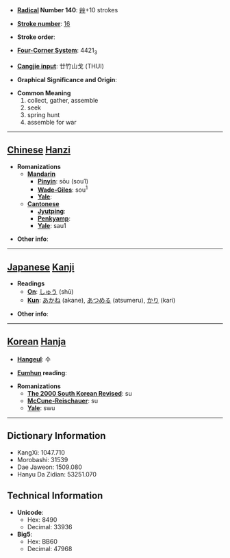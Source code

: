 * '''[[Wiktionary:Chinese radical index| Radical]] Number 140''': [[Wiktionary:Chinese radical index 艸|艸]]+10 strokes

* '''[[Wiktionary:Chinese total strokes index|Stroke number]]''': [[Wiktionary:Chinese total strokes index 16|16]]

* '''Stroke order''': 

* '''[[Wiktionary:Chinese four corner index|Four-Corner System]]''': 4421<sub>3</sub>

* '''[[Wiktionary:Chinese Cangjie index|Cangjie input]]''': 廿竹山戈 (THUI)

* '''Graphical Significance and Origin''': 

* '''Common Meaning'''
*#collect, gather, assemble
*# seek
*# spring hunt
*# assemble for war


----

== [[Chinese]] [[Hanzi]] ==

* '''Romanizations'''
** '''[[Mandarin]]'''
*** '''[[Pinyin]]''': sōu (sou1)
*** '''[[Wade-Giles]]''': sou<sup>1</sup>
*** '''[[Yale]]''': 
** '''[[Cantonese]]'''
*** '''[[Jyutping]]''':
*** '''[[Penkyamp]]''': 
*** '''[[Yale]]''': sau1

* '''Other info''': 

----

== [[Japanese]] [[Kanji]] ==

* '''Readings'''
** '''[[On]]''': [[しゅう]] (shū)
** '''[[Kun]]''': [[あかね]] (akane), [[あつめる]] (atsumeru), [[かり]] (kari)

* '''Other info''':  

----

== [[Korean]] [[Hanja]] ==

* '''[[Hangeul]]''': 수

* '''[[Eumhun]] reading''': 

* '''Romanizations'''
** '''[[The 2000 South Korean Revised Romanization|The 2000 South Korean Revised]]''': su
** '''[[McCune-Reischauer]]''': su
** '''[[Yale]]''': swu

----

== Dictionary Information ==

* KangXi: 1047.710
* Morobashi: 31539
* Dae Jaweon: 1509.080
* Hanyu Da Zidian: 53251.070

== Technical Information ==

* '''Unicode''':
** Hex: 8490
** Decimal: 33936
* '''Big5''':
** Hex: BB60
** Decimal: 47968
